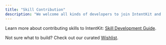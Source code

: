 ```yaml
---
title: "Skill Contribution"
description: "We welcome all kinds of developers to join IntentKit and contribute new skills, getting paid passively when your skills get used on Nation!"
---
```


Learn more about contributing skills to IntentKit: [Skill Development Guide](https://github.com/crestalnetwork/intentkit/blob/main/docs/contributing/skills.md).

Not sure what to build? Check out our curated [Wishlist](https://github.com/orgs/crestalnetwork/projects/1/views/2).
